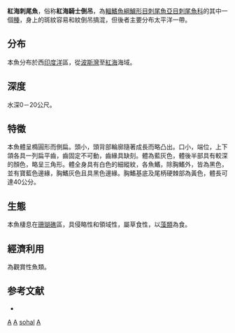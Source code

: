 {{Speciesbox 
| genus = Acanthurus
| species = sohal
| image = Acanthurussohal-ArabischerDoktor.jpg
| status = NE
| status_system = IUCN3.1
| authority = [[Forsskål|Forsskål]], 1775
| synonyms = *''Acanthurus carinatus''<br /><small>Bloch & Schneider, 1801</small>
*''Aspisurus sohar''<br /><small>Forsskål, 1775</small>
*''Chaetodon sohal''<br /><small>Forsskål, 1775</small>
*''Chaetodon sohar''<br /><small>Forsskål, 1775</small>
*''Choetodon sohab''<br /><small>Forsskål, 1775</small>
*''Ctenodon ruppelii''<br /><small>Swainson, 1839</small>
}}
'''紅海刺尾魚'''，俗称'''紅海騎士倒吊'''，為[[輻鰭魚綱|輻鰭魚綱]][[鱸形目|鱸形目]][[刺尾魚亞目|刺尾魚亞目]][[刺尾魚科|刺尾魚科]]的其中一個[[種|種]]，身上的斑紋容易和紋倒吊搞混，但後者主要分布太平洋一帶。

==分布==
本魚分布於西[[印度洋|印度洋]]區，從[[波斯灣|波斯灣]]至[[紅海|紅海]]海域。

==深度==
水深0－20公尺。

==特徵==
本魚體呈橢圓形而側扁。頭小，頭背部輪廓隨著成長而略凸出。口小，端位，上下頜各具一列扁平齒，齒固定不可動，齒緣具缺刻。體為藍灰色，體後半部具有較深的顏色，略呈三角形。體全身具有白色的細縱紋，各魚鰭，除胸鰭外，皆為黑色，並有寶藍色邊緣，胸鰭灰色且具黑色邊緣。胸鰭基底及尾柄硬棘部為黃色，體長可達40公分。

==生態==
本魚棲息在[[珊瑚礁|珊瑚礁]]區，具侵略性和領域性，屬草食性，以[[藻類|藻類]]為食。

==經濟利用==
為觀賞性魚類。

==参考文献==
{{Commons category|Acanthurus sohal}}
*{{FishBase_species|genus=Acanthurus|species=sohal|year=2011|month=12}}
{{Taxonbar|from=Q377713}}

[[Category:觀賞魚|A]]
[[Category:食用鱼|A]]
[[Category:刺尾魚屬|sohal]]
[[Category:1775年描述的魚類|A]]